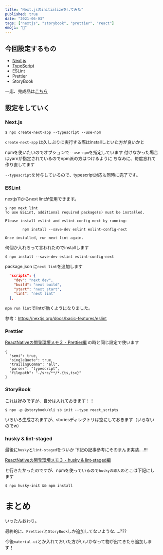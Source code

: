 ```yaml
---
title: "Next.jsのinitializeをしてみた"
published: true
date: "2021-06-03"
tags: ["nextjs", "storybook", "prettier", "react"]
emoji: "🐶"
---
```


## 今回設定するもの

- [Next.js](https://nextjs.org/)
- [TypeScript](https://www.typescriptlang.org/)
- ESLint
- Prettier
- StoryBook


一応、完成品は[こちら](https://github.com/shota1995m/nextjs_boilerplate)

## 設定をしていく

### Next.js

```
$ npx create-next-app --typescript --use-npm
```

`create-next-app` は久しぶりに実行する際はinstallしといた方が良いかと  

npmを使いたいのでオプションで`--use-npm`を指定しています
付けなかった場合はyarnが指定されているのでnpm派の方はつけるように
ちなみに、毎度忘れて作り直してます

`--typescript`を付与しているので、typescript対応も同時に完了です。


### ESLint
nextjs11からnext lintが使用できます。

```
$ npx next lint
To use ESLint, additional required package(s) must be installed.

Please install eslint and eslint-config-next by running:

        npm install --save-dev eslint eslint-config-next

Once installed, run next lint again.
```

何個か入れろって言われたのでinstallします

```
$ npm install --save-dev eslint eslint-config-next
```

package.json に`next lint`を追加します
```js:package.json
  "scripts": {
    "dev": "next dev",
    "build": "next build",
    "start": "next start",
    "lint": "next lint"
  },
```

`npm run lint`でlintが動くようになりました。

参考：https://nextjs.org/docs/basic-features/eslint

### Prettier

[ReactNativeの開発環境メモ２ - Prettier編](/blog/4) の時と同じ設定で使います

```js:.prettierrc
{
  "semi": true,
  "singleQuote": true,
  "trailingComma": "all",
  "parser": "typescript",
  "filepath": "./src/**/*.{ts,tsx}"
}
```

### StoryBook
これは好みですが、自分は入れておきます！！  

```
$ npx -p @storybook/cli sb init --type react_scripts
```

いろいろ生成されますが、storiesディレクトリは空にしておきます（いらないのでw）

### husky & lint-staged

最後に`husky`と`lint-staged`をついか
下記の記事参考にそのまんま実装....!!!

[ReactNativeの開発環境メモ３ - husky & lint-staged編](/blog/5)

と行きたかったのですが、npmを使っているので`huskyの導入`のとこは下記にします
```
$ npx husky-init && npm install
```

# まとめ

いったんおわり。

最終的に、`Prettier`と`StoryBook`しか追加してないような.....???

今後`material-ui`とか入れておいた方がいいかなって物が出てきたら追加します！
